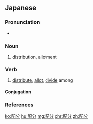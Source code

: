 ==Japanese==
{{ja-kanjitab|はい|ぶん|yomi=on}}

===Pronunciation===
* {{ja-pron|はいぶん|y=o|acc=0|acc_ref=NHK}}

===Noun===
{{ja-noun|はいぶん}}

# distribution, allotment

===Verb===
{{ja-verb-suru|はいぶん}}

# [[distribute]], [[allot]], [[divide]] among

====Conjugation====
{{ja-suru|はいぶん}}

===References===
<references/>

[[ko:配分]]
[[hu:配分]]
[[mg:配分]]
[[chr:配分]]
[[zh:配分]]
